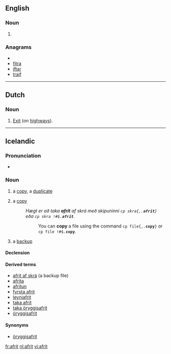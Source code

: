 ==English==

===Noun===
{{en-noun}}

# {{alternative spelling of|[[ifrit]]}}

===Anagrams===
* {{alphagram|afirt}}
* [[fitra#English|fitra]]
* [[iftar#English|iftar]]
* [[traif#English|traif]]


----

==Dutch==

===Noun===
{{nl-noun}}

# [[exit|Exit]] (on [[highway|highways]]).

----

==Icelandic==

===Pronunciation===
* {{IPA|/ˈavrɪːt/|lang=is}}

===Noun===
{{is-noun|n|afrits|afrit}}

# a [[copy]], a [[duplicate]]
# {{context|computing|lang=is}} a [[copy]]
#: ''Hægt er að taka '''afrit''' af skrá með skipuninni <code>cp skra{,.'''afrit'''}</code> eða <tt>cp skra !#$.'''afrit'''</tt>.''
#:: You can '''copy''' a file using the command <code>cp file{,.'''copy'''}</code> or <tt>cp file !#$.'''copy'''</tt>.
# {{context|computing|lang=is}} a [[backup]]{{jump|is|backup|s}}

====Declension====
{{is-decl-noun-n-s|afr|i|t}}

====Derived terms====
* [[afrit af skrá]] (a backup file)
* [[afrita]]
* [[afritun]]
* [[fyrsta afrit]]
* [[leyniafrit]]
* [[taka afrit]]
* [[taka öryggisafrit]]
* [[öryggisafrit]]

====Synonyms====
* {{jump|s|is|backup}} [[öryggisafrit]]

[[fr:afrit]]
[[nl:afrit]]
[[vi:afrit]]